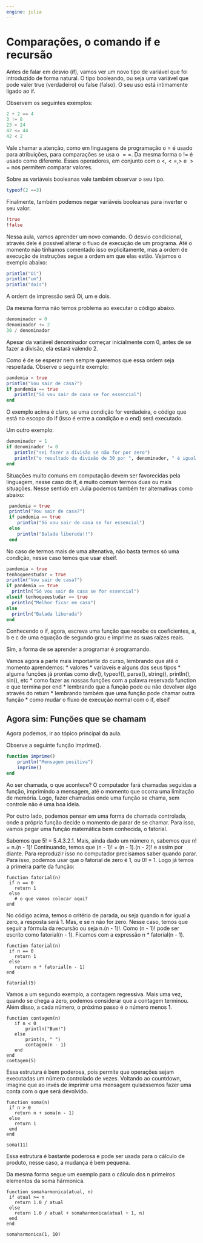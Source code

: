 ```yaml
---
engine: julia
---
```


# Comparações, o comando if e recursão

Antes de falar em desvio (if), vamos ver um novo tipo de variável que foi introduzido
de forma natural. O tipo booleando, ou seja uma variável que pode valer true
(verdadeiro) ou false (falso). O seu uso está intimamente ligado ao if.

Observem os seguintes exemplos:

``` julia
2 + 2 == 4
3 != 8
23 < 24
42 <= 44
42 < 2
```

Vale chamar a atenção, como em linguagens de programação o = é usado para
atribuições, para comparações se usa o $==$. Da mesma forma o != é usado como
diferente. Esses operadores, em conjunto com o $<, <=, >$ e $>=$ nos permitem
comparar valores.

Sobre as variáveis booleanas vale também observar o seu tipo.

``` julia
typeof(2 ==3)
```


Finalmente, também podemos negar variáveis booleanas para inverter o seu valor:


``` julia
!true
!false
```




Nessa aula, vamos aprender um novo comando.
O desvio condicional, através dele é possível alterar o fluxo de execução de um programa. Até o
momento não tínhamos comentado isso explicitamente, mas a ordem de execução de instruções segue
a ordem em que elas estão. Vejamos o exemplo abaixo:


``` julia
println("Oi")
println("um")
println("dois")
```


A ordem de impressão será Oi, um e dois.

Da mesma forma não temos problema ao executar o código abaixo.


``` julia
denominador = 0
denominador += 2
30 / denominador
```


Apesar da variável denominador começar inicialmente com 0, antes de se fazer a
divisão, ela estará valendo 2.

Como é de se esperar nem sempre queremos que essa ordem seja respeitada. Observe
o seguinte exemplo:



``` julia
pandemia = true
println("Vou sair de casa?")
if pandemia == true
   println("Só vou sair de casa se for essencial")
end
```



 O exemplo acima é claro, se uma condição for verdadeira, o código que
 está no escopo do if (isso é entre a condição e o end) será executado.

 Um outro exemplo:


``` julia
denominador = 1
if denominador != 0
   println("sei fazer a divisão se não for por zero")
   println("o resultado da divisão de 30 por ", denominador, " é igual a ", 30/denominador)
end
```



 Situações muito comuns em computação devem ser favorecidas pela linguagem, nesse
caso do if, é muito comum termos duas ou mais situações. Nesse sentido em Julia podemos
também ter alternativas como abaixo:


``` julia
 pandemia = true
 println("Vou sair de casa?")
 if pandemia == true
    println("Só vou sair de casa se for essencial")
 else
    println("Balada liberada!!")
 end
 ```



No caso de termos mais de uma altenativa, não basta termos só uma condição,
nesse caso temos que usar elseif.

 ``` julia
pandemia = true
tenhoqueestudar = true
println("Vou sair de casa?")
if pandemia == true
   println("Só vou sair de casa se for essencial")
elseif tenhoqueestudar == true
   println("Melhor ficar em casa")
else
   println("Balada liberada")
end
 ```



 Conhecendo o if, agora, escreva uma função que recebe os coeficientes, a, b e c de uma
equação de segundo grau e imprime as suas raízes reais.

 Sim, a forma de se aprender a programar é programando.



 Vamos agora a parte mais importante do curso, lembrando que até o momento aprendemos:
*  valores
*  varíaveis e alguns dos seus tipos
*  alguma funções já prontas como div(), typeof(), parse(), string(), println(), sin(), etc
*  como fazer as nossas funções com a palavra reservada function e que termina por end
*  lembrando que a função pode ou não devolver algo através do return
*  lembrando também que uma função pode chamar outra função
*  como mudar o fluxo de execução normal com o if, elseif






## Agora sim: Funções que se chamam

Agora podemos, ir ao tópico principal da aula.

Observe a seguinte função imprime().

```julia
function imprime()
    println("Mensagem positiva")
    imprime()
end
```

Ao ser chamada, o que acontece? O computador fará chamadas seguidas a função, imprimindo
a mensagem, até o momento que ocorra uma limitação de memória. Logo, fazer chamadas onde
uma função se chama, sem controle não é uma boa ideia.

Por outro lado, podemos pensar em uma forma de chamada controlada, onde a
própria função decide o momento de parar de se chamar. Para isso, vamos pegar uma
função matemática bem conhecida, o fatorial.

Sabemos que 5! = 5.4.3.2.1. Mais, ainda dado um número n, sabemos que n! = n.(n - 1)!
Continuando, temos que (n - 1)! = (n - 1).(n - 2)! e assim por diante. Para reproduzir
isso no computador precisamos saber quando parar. Para isso, podemos usar que o fatorial de
zero é 1, ou 0! = 1. Logo já temos a primeira parte da função:

 ```
function fatorial(n)
  if n == 0
    return 1
  else
    # o que vamos colocar aqui?
end
 ```


No código acima, temos o critério de parada, ou seja quando n for igual a zero,
a resposta será 1. Mas, e se n não for zero. Nesse caso, temos que seguir a fórmula
da recursão ou seja n.(n - 1)!. Como (n - 1)! pode ser escrito como fatorial(n - 1).
Ficamos com a expressão n * fatorial(n - 1).


 ```
function fatorial(n)
  if n == 0
    return 1
  else
    return n * fatorial(n - 1)
end

fatorial(5)
 ```


Vamos a um segundo exemplo, a contagem regressiva. Mais uma vez, quando se chega a
zero, podemos considerar que a contagem terminou. Além disso, a cada número, o próximo
passo é o número menos 1.


 ```
function contagem(n)
    if n < 0
        println("Bum!")
    else
        print(n, " ")
        contagem(n - 1)
    end
end
contagem(5)
 ```


Essa estrutura é bem poderosa, pois permite que operações sejam executadas um
número controlado de vezes.  Voltando ao countdown, imagine que ao invés de
imprimir uma mensagem quiséssemos fazer uma conta com o que será devolvido.


 ```
function soma(n)
  if n > 0
    return n + soma(n - 1)
  else
    return 1
  end
end

soma(11)
 ```


 Essa estrutura é bastante poderosa e pode ser usada para o cálculo de produto, nesse
caso, a mudança é bem pequena.

Da mesma forma segue um exemplo para o cálculo dos n primeiros elementos da soma
hârmonica.


 ```
function somaharmonica(atual, n)
  if atual >= n
    return 1.0 / atual
  else
    return 1.0 / atual + somaharmonica(atual + 1, n)
  end
end

somaharmonica(1, 10)
 ```
